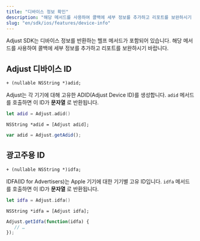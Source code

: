 ```yaml
---
title: "디바이스 정보 확인"
description: "해당 메서드를 사용하여 콜백에 세부 정보를 추가하고 리포트를 보완하시기 바랍니다."
slug: "en/sdk/ios/features/device-info"
---
```

Adjust SDK는 디바이스 정보를 반환하는 헬프 메서드가 포함되어 있습니다. 해당 메서드를 사용하여 콜백에 세부 정보를 추가하고 리포트를 보완하시기 바랍니다.

Adjust 디바이스 ID
--------------

```objc
+ (nullable NSString *)adid;
```

Adjust는 각 기기에 대해 고유한 ADID\(Adjust Device ID\)를 생성합니다. `adid` 메서드를 호출하면 이 ID가 **문자열** 로 반환됩니다.
<tabs> <tab title="Swift" sync="swift"> 

```swift
let adid = Adjust.adid()
```

</Tab> <tab title="Objective-C" sync="objc"> 

```objc
NSString *adid = [Adjust adid];
```

</Tab> <tab title="Javascript" sync="js"> 

```js
var adid = Adjust.getAdid();
```

</Tab> </Tabs> 

광고주용 ID
-------

```objc
+ (nullable NSString *)idfa;
```

IDFA\(ID for Advertisers\)는 Apple 기기에 대한 기기별 고유 ID입니다. `idfa` 메서드를 호출하면 이 ID가 **문자열** 로 반환됩니다.
<tabs> <tab title="Swift" sync="swift"> 

```swift
let idfa = Adjust.idfa()
```

</Tab> <tab title="Objective-C" sync="objc"> 

```objc
NSString *idfa = [Adjust idfa];
```

</Tab> <tab title="Javascript" sync="js"> 

```js
Adjust.getIdfa(function(idfa) {
   // …
});
```

</Tab> </Tabs>

